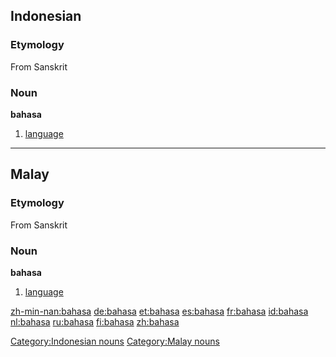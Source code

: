 ==Indonesian==
===Etymology===
From Sanskrit
===Noun===
'''bahasa'''
# [[language]]


----
==Malay==
===Etymology===
From Sanskrit
===Noun===
'''bahasa'''
# [[language]]

[[Category:Indonesian nouns]]
[[Category:Malay nouns]]

[[zh-min-nan:bahasa]]
[[de:bahasa]]
[[et:bahasa]]
[[es:bahasa]]
[[fr:bahasa]]
[[id:bahasa]]
[[nl:bahasa]]
[[ru:bahasa]]
[[fi:bahasa]]
[[zh:bahasa]]